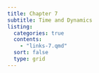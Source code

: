 ```yaml
---
title: Chapter 7
subtitle: Time and Dynamics
listing:
  categories: true
  contents:
    - "links-7.qmd"
  sort: false
  type: grid
---
```

